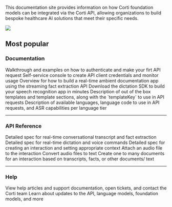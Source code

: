 This documentation site provides information on how Corti foundation models can be integrated via the Corti API, allowing organizations to build bespoke healthcare AI solutions that meet their specific needs.

<img src="/images/banner-orange-narrow.png" />

## Most popular 

### Documentation

<Columns cols={2}>
  <Card title="Quickstart" icon="rocket-launch" href="/get_started/quickstart/">
    Walkthrough and examples on how to authenticate and make your firt API request
  </Card>
  <Card title="Get access" icon="key" href="/get_started/getaccess/">
    Self-service console to create API client credentials and monitor usage
  </Card>
  <Card title="Real-time ambient documentation" icon="messages" href="/workflows/ambient-rt/">
    Overview for how to build a real-time ambient documentation app using the streaming fact extraction API 
  </Card>
  <Card title="Dictation SDK" icon="microphone" href="/sdk/dictation-sdk/">
    Download the dictation SDK to build your speech recognition app in minutes 
  </Card>
  <Card title="Standard templates" icon="file-check" href="/templates/templates-standard/">
    Description of out of the box templates and template sections, along with the `templateKey` to use in API requests
  </Card>
  <Card title="Languages" icon="language" href="/about/languages/">
    Description of available languages, language code to use in API requests, and ASR capabilities per language tier
  </Card>
</Columns>

---

### API Reference

<Columns cols={2}>
  <Card title="Real-time audio stream" icon="tower-cell" href="/api-reference/stream/">
    Detailed spec for real-time conversational transcript and fact extraction   
  </Card>
  <Card title="Stateless dictation" icon="tower-broadcast" href="/api-reference/transcribe/">
    Detailed spec for real-time dictation and voice commands   
  </Card>
  <Card title="Create interaction" icon="message-plus" href="/api-reference/interactions/create-interaction/">
    Detailed spec for creating an interaction and setting appropriate context  
  </Card>
  <Card title="Upload recording" icon="play" href="/api-reference/recordings/upload-recording/">
    Attach an audio file to the interaction 
  </Card>
  <Card title="Create transcript" icon="file" href="/api-reference/transcripts/create-transcript/">
    Convert audio files to text 
  </Card>
  <Card title="Generate document" icon="notes-medical" href="/api-reference/documents/generate-document/">
    Create one to many documents for an interaction based on transcripts, facts, or other documents/ text 
  </Card>
</Columns> 

---

### Help

<Columns cols={2}>
  <Card title="Support center" icon="square-question" href="https://help.corti.app/" arrow="true">
    View help articles and support documentation, open tickets, and contact the Corti team
  </Card>
  <Card title="Release notes" icon="note" href="/release-notes/overview/">
    Learn about updates to the API, language models, foundation models, and more 
  </Card>
</Columns>

